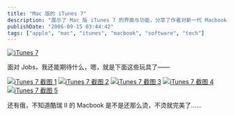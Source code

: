 ```yaml
---
title: "Mac 版的 iTunes 7"
description: "展示了 Mac 版 iTunes 7 的界面与功能，分享了作者对新一代 Macbook 的期待，特别希望新款不再出现发热问题。"
publishDate: "2006-09-15 03:44:42"
tags: ["apple", "mac", "itunes", "macbook", "software", "tech"]
---
```


[![iTunes 7](http://files.xdanger.com/phlickr/80/243289541_a821ff5c28.jpg)](http://www.flickr.com/photo_zoom.gne?id=243289541&size=o)

面对 Jobs，我还能期待什么，嗯，就是下面这些玩具了——

[![iTunes 7 截图 1](http://files.xdanger.com/phlickr/88/243325894_2f787c3bdd.jpg)](http://www.flickr.com/photo_zoom.gne?id=243325894&size=o)
[![iTunes 7 截图 2](http://files.xdanger.com/phlickr/96/243325829_0830d5d37f.jpg)](http://www.flickr.com/photo_zoom.gne?id=243325829&size=o)
[![iTunes 7 截图 3](http://files.xdanger.com/phlickr/88/243325862_b1861b0fbe.jpg)](http://www.flickr.com/photo_zoom.gne?id=243325862&size=o)
[![iTunes 7 截图 4](http://files.xdanger.com/phlickr/92/243325787_9b6e7873b8.jpg)](http://www.flickr.com/photo_zoom.gne?id=243325787&size=o)
[![iTunes 7 截图 5](http://files.xdanger.com/phlickr/94/243327071_1e426bc71b.jpg)](http://www.flickr.com/photo_zoom.gne?id=243327071&size=o)

还有俄，不知道酷瑞 II 的 Macbook 是不是还那么烫，不烫就完美了……
